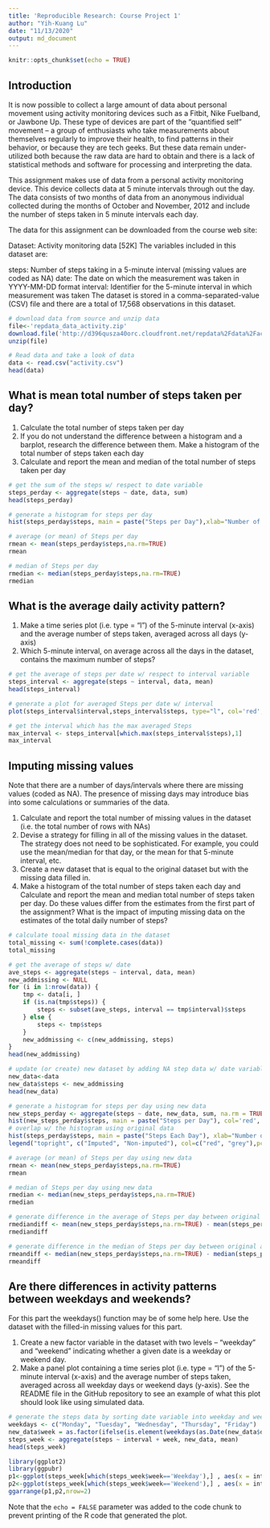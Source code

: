---
title: 'Reproducible Research: Course Project 1'
author: "Yih-Kuang Lu"
date: "11/13/2020"
output: md_document
---

```{r setup, include=FALSE}
knitr::opts_chunk$set(echo = TRUE)
```

## Introduction

It is now possible to collect a large amount of data about personal movement using activity monitoring devices such as a Fitbit, Nike Fuelband, or Jawbone Up. These type of devices are part of the “quantified self” movement – a group of enthusiasts who take measurements about themselves regularly to improve their health, to find patterns in their behavior, or because they are tech geeks. But these data remain under-utilized both because the raw data are hard to obtain and there is a lack of statistical methods and software for processing and interpreting the data.

This assignment makes use of data from a personal activity monitoring device. This device collects data at 5 minute intervals through out the day. The data consists of two months of data from an anonymous individual collected during the months of October and November, 2012 and include the number of steps taken in 5 minute intervals each day.

The data for this assignment can be downloaded from the course web site:

Dataset: Activity monitoring data [52K]
The variables included in this dataset are:

steps: Number of steps taking in a 5-minute interval (missing values are coded as \color{red}{\verb|NA|}NA)
date: The date on which the measurement was taken in YYYY-MM-DD format
interval: Identifier for the 5-minute interval in which measurement was taken
The dataset is stored in a comma-separated-value (CSV) file and there are a total of 17,568 observations in this dataset.

```{r}
# download data from source and unzip data
file<-'repdata_data_activity.zip'
download.file('http://d396qusza40orc.cloudfront.net/repdata%2Fdata%2Factivity.zip',file,method='curl')
unzip(file)

# Read data and take a look of data
data <- read.csv("activity.csv")
head(data)
```

## What is mean total number of steps taken per day?
1.    Calculate the total number of steps taken per day
2.    If you do not understand the difference between a histogram and a barplot, research the difference between them. Make a histogram of the total number of steps taken each day
3.    Calculate and report the mean and median of the total number of steps taken per day
```{r}
# get the sum of the steps w/ respect to date variable
steps_perday <- aggregate(steps ~ date, data, sum)
head(steps_perday)
```

```{r}
# generate a histogram for steps per day
hist(steps_perday$steps, main = paste("Steps per Day"),xlab="Number of Steps")
```

```{r}
# average (or mean) of Steps per day
rmean <- mean(steps_perday$steps,na.rm=TRUE)
rmean
```

```{r}
# median of Steps per day
rmedian <- median(steps_perday$steps,na.rm=TRUE)
rmedian
```

## What is the average daily activity pattern?
1.    Make a time series plot (i.e. \color{red}{\verb|type = "l"|}type = "l") of the 5-minute interval (x-axis) and the average number of steps taken, averaged across all days (y-axis)
2.    Which 5-minute interval, on average across all the days in the dataset, contains the maximum number of steps?

```{r}
# get the average of steps per date w/ respect to interval variable
steps_interval <- aggregate(steps ~ interval, data, mean)
head(steps_interval)
```

```{r}
# generate a plot for averaged Steps per date w/ interval
plot(steps_interval$interval,steps_interval$steps, type="l", col='red', xlab="Interval", ylab="Number of Steps",main="Averaged Steps per Day w/ Interval")
```

```{r}
# get the interval which has the max averaged Steps
max_interval <- steps_interval[which.max(steps_interval$steps),1]
max_interval
```

## Imputing missing values
Note that there are a number of days/intervals where there are missing values (coded as \color{red}{\verb|NA|}NA). The presence of missing days may introduce bias into some calculations or summaries of the data.

1.    Calculate and report the total number of missing values in the dataset (i.e. the total number of rows with \color{red}{\verb|NA|}NAs)
2.    Devise a strategy for filling in all of the missing values in the dataset. The strategy does not need to be sophisticated. For example, you could use the mean/median for that day, or the mean for that 5-minute interval, etc.
3.    Create a new dataset that is equal to the original dataset but with the missing data filled in.
4.    Make a histogram of the total number of steps taken each day and Calculate and report the mean and median total number of steps taken per day. Do these values differ from the estimates from the first part of the assignment? What is the impact of imputing missing data on the estimates of the total daily number of steps?
```{r}
# calculate tooal missing data in the dataset
total_missing <- sum(!complete.cases(data))
total_missing
```

```{r}
# get the average of steps w/ date 
ave_steps <- aggregate(steps ~ interval, data, mean)
new_addmissing <- NULL
for (i in 1:nrow(data)) {
    tmp <- data[i, ]
    if (is.na(tmp$steps)) {
        steps <- subset(ave_steps, interval == tmp$interval)$steps
    } else {
        steps <- tmp$steps
    }
    new_addmissing <- c(new_addmissing, steps)
}
head(new_addmissing)
```

```{r}
# update (or create) new dataset by adding NA step data w/ date variable
new_data<-data
new_data$steps <- new_addmissing
head(new_data)
```

```{r}
# generate a histogram for steps per day using new data
new_steps_perday <- aggregate(steps ~ date, new_data, sum, na.rm = TRUE)
hist(new_steps_perday$steps, main = paste("Steps per Day"), col='red', xlab="Number of Steps")
# overlap w/ the histogram using original data 
hist(steps_perday$steps, main = paste("Steps Each Day"), xlab="Number of Steps", add=T)
legend("topright", c("Imputed", "Non-imputed"), col=c("red", "grey"),pch=c(20,20),cex=1)
```

```{r}
# average (or mean) of Steps per day using new data
rmean <- mean(new_steps_perday$steps,na.rm=TRUE)
rmean
```

```{r}
# median of Steps per day using new data
rmedian <- median(new_steps_perday$steps,na.rm=TRUE)
rmedian
```

```{r}
# generate difference in the average of Steps per day between original and new data
rmediandiff <- mean(new_steps_perday$steps,na.rm=TRUE) - mean(steps_perday$steps,na.rm=TRUE)
rmediandiff
```

```{r}
# generate difference in the median of Steps per day between original and new data
rmeandiff <- median(new_steps_perday$steps,na.rm=TRUE) - median(steps_perday$steps,na.rm=TRUE)
rmeandiff
```

## Are there differences in activity patterns between weekdays and weekends?
For this part the \color{red}{\verb|weekdays()|}weekdays() function may be of some help here. Use the dataset with the filled-in missing values for this part.

1.    Create a new factor variable in the dataset with two levels – “weekday” and “weekend” indicating whether a given date is a weekday or weekend day.
2.    Make a panel plot containing a time series plot (i.e. \color{red}{\verb|type = "l"|}type = "l") of the 5-minute interval (x-axis) and the average number of steps taken, averaged across all weekday days or weekend days (y-axis). See the README file in the GitHub repository to see an example of what this plot should look like using simulated data.

```{r}
# generate the steps data by sorting date variable into weekday and weekend
weekdays <- c("Monday", "Tuesday", "Wednesday", "Thursday", "Friday")
new_data$week = as.factor(ifelse(is.element(weekdays(as.Date(new_data$date)),weekdays), "Weekday", "Weekend"))
steps_week <- aggregate(steps ~ interval + week, new_data, mean)
head(steps_week)
```

```{r}
library(ggplot2)
library(ggpubr)
p1<-ggplot(steps_week[which(steps_week$week=='Weekday'),] , aes(x = interval , y = steps)) + geom_line(col='red') + ggtitle("The average of Steps in weekdays") + scale_x_continuous("Interval") + scale_y_continuous("Number of Steps")
p2<-ggplot(steps_week[which(steps_week$week=='Weekend'),] , aes(x = interval , y = steps)) + geom_line(col='blue') + ggtitle("The average of Steps in weekends") + scale_x_continuous("Interval") + scale_y_continuous("Number of Steps")
ggarrange(p1,p2,nrow=2)

```

Note that the `echo = FALSE` parameter was added to the code chunk to prevent printing of the R code that generated the plot.
